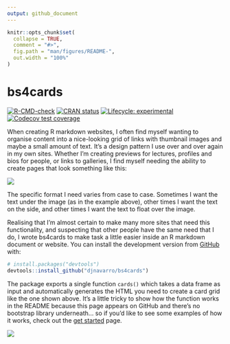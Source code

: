 ```yaml
---
output: github_document
---
```


<!-- README.md is generated from README.Rmd. Please edit that file -->

```r
knitr::opts_chunk$set(
  collapse = TRUE,
  comment = "#>",
  fig.path = "man/figures/README-",
  out.width = "100%"
)
```

# bs4cards

<!-- badges: start -->
[![R-CMD-check](https://github.com/djnavarro/bs4cards/workflows/R-CMD-check/badge.svg)](https://github.com/djnavarro/bs4cards/actions)
[![CRAN status](https://www.r-pkg.org/badges/version/bs4cards)](https://CRAN.R-project.org/package=bs4cards)
[![Lifecycle: experimental](https://img.shields.io/badge/lifecycle-experimental-orange.svg)](https://lifecycle.r-lib.org/articles/stages.html#experimental)
[![Codecov test coverage](https://codecov.io/gh/djnavarro/bs4cards/branch/master/graph/badge.svg)](https://codecov.io/gh/djnavarro/bs4cards?branch=master)
<!-- badges: end -->

When creating R markdown websites, I often find myself wanting to organise content into a nice-looking grid of links with thumbnail images and maybe a small amount of text. It's a design pattern I use over and over again in my own sites. Whether I'm creating previews for lectures, profiles and bios for people, or links to galleries, I find myself needing the ability to create pages that look something like this: 

![](https://bs4cards.djnavarro.net/example-slides.png)

The specific format I need varies from case to case. Sometimes I want the text under the image (as in the example above), other times I want the text on the side, and other times I want the text to float over the image. 

Realising that I'm almost certain to make many more sites that need this functionality, and suspecting that other people have the same need that I do, I wrote bs4cards to make task a little easier inside an R markdown document or website. You can install the development version from [GitHub](https://github.com/) with:

``` r
# install.packages("devtools")
devtools::install_github("djnavarro/bs4cards")
```

The package exports a single function `cards()` which takes a data frame as input and automatically generates the HTML you need to create a card grid like the one shown above. It's a little tricky to show how the function works in the README because this page appears on GitHub and there's no bootstrap library underneath... so if you'd like to see some examples of how it works, check out the [get started](https://bs4cards.djnavarro.net/articles/articles/bs4cards.html) page.

![](https://bs4cards.djnavarro.net/bs4cards-logo.png)
